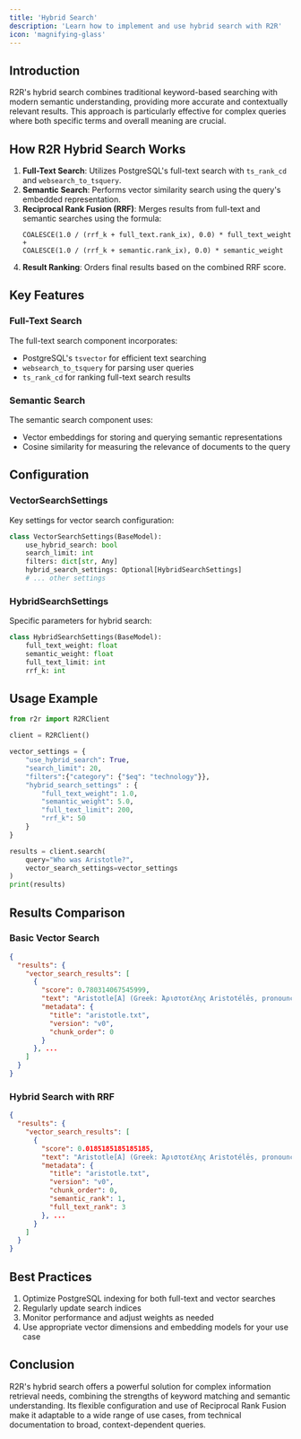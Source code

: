 ```yaml
---
title: 'Hybrid Search'
description: 'Learn how to implement and use hybrid search with R2R'
icon: 'magnifying-glass'
---
```


## Introduction

R2R's hybrid search combines traditional keyword-based searching with modern semantic understanding, providing more accurate and contextually relevant results. This approach is particularly effective for complex queries where both specific terms and overall meaning are crucial.

## How R2R Hybrid Search Works

1. **Full-Text Search**: Utilizes PostgreSQL's full-text search with `ts_rank_cd` and `websearch_to_tsquery`.
2. **Semantic Search**: Performs vector similarity search using the query's embedded representation.
3. **Reciprocal Rank Fusion (RRF)**: Merges results from full-text and semantic searches using the formula:
   ```
   COALESCE(1.0 / (rrf_k + full_text.rank_ix), 0.0) * full_text_weight +
   COALESCE(1.0 / (rrf_k + semantic.rank_ix), 0.0) * semantic_weight
   ```
4. **Result Ranking**: Orders final results based on the combined RRF score.

## Key Features

### Full-Text Search

The full-text search component incorporates:

- PostgreSQL's `tsvector` for efficient text searching
- `websearch_to_tsquery` for parsing user queries
- `ts_rank_cd` for ranking full-text search results

### Semantic Search

The semantic search component uses:

- Vector embeddings for storing and querying semantic representations
- Cosine similarity for measuring the relevance of documents to the query

## Configuration

### VectorSearchSettings

Key settings for vector search configuration:

```python
class VectorSearchSettings(BaseModel):
    use_hybrid_search: bool
    search_limit: int
    filters: dict[str, Any]
    hybrid_search_settings: Optional[HybridSearchSettings]
    # ... other settings
```

### HybridSearchSettings

Specific parameters for hybrid search:

```python
class HybridSearchSettings(BaseModel):
    full_text_weight: float
    semantic_weight: float
    full_text_limit: int
    rrf_k: int
```

## Usage Example

```python
from r2r import R2RClient

client = R2RClient()

vector_settings = {
    "use_hybrid_search": True,
    "search_limit": 20,
    "filters":{"category": {"$eq": "technology"}},
    "hybrid_search_settings" : {
        "full_text_weight": 1.0,
        "semantic_weight": 5.0,
        "full_text_limit": 200,
        "rrf_k": 50
    }
}

results = client.search(
    query="Who was Aristotle?",
    vector_search_settings=vector_settings
)
print(results)
```

## Results Comparison

### Basic Vector Search

```json
{
  "results": {
    "vector_search_results": [
      {
        "score": 0.780314067545999,
        "text": "Aristotle[A] (Greek: Ἀριστοτέλης Aristotélēs, pronounced [aristotélɛːs]; 384–322 BC) was an Ancient Greek philosopher and polymath...",
        "metadata": {
          "title": "aristotle.txt",
          "version": "v0",
          "chunk_order": 0
        }
      }, ...
    ]
  }
}
```

### Hybrid Search with RRF

```json
{
  "results": {
    "vector_search_results": [
      {
        "score": 0.0185185185185185,
        "text": "Aristotle[A] (Greek: Ἀριστοτέλης Aristotélēs, pronounced [aristotélɛːs]; 384–322 BC) was an Ancient Greek philosopher and polymath...",
        "metadata": {
          "title": "aristotle.txt",
          "version": "v0",
          "chunk_order": 0,
          "semantic_rank": 1,
          "full_text_rank": 3
        }, ...
      }
    ]
  }
}
```

## Best Practices

1. Optimize PostgreSQL indexing for both full-text and vector searches
2. Regularly update search indices
3. Monitor performance and adjust weights as needed
4. Use appropriate vector dimensions and embedding models for your use case

## Conclusion

R2R's hybrid search offers a powerful solution for complex information retrieval needs, combining the strengths of keyword matching and semantic understanding. Its flexible configuration and use of Reciprocal Rank Fusion make it adaptable to a wide range of use cases, from technical documentation to broad, context-dependent queries.
